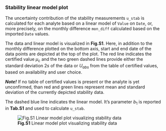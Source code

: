 ### Stability linear model plot

The uncertainty contribution of the stability measurements `u_stab` is calculated for each analyte
based on a linear model of `Value` on `Date`, or, more precisely, on the monthly difference `mon_diff`
calculated based on the imported `Date` values.

The data and linear model is visualized in **Fig.S1**. Here, in addition to the monthly difference
plotted on the bottom axis, start and end date of the data points are depicted at the top of the plot.
The red line indicates the certified value $\mu_c$ and the two green dashed lines provide either 
the standard deviation $2s$ of the data or $U_{abs}$ from the table of certified values, based on 
availability and user choice.

***Note!*** If no table of certified values is present or the analyte is yet unconfirmed, than red 
and green lines represent mean and standard deviation of the currently depicted stability data.

The dashed blue line indicates the linear model. It's parameter $b_1$ is reported in **Tab.S1** and 
used to calculate `u_stab`.

![**Fig.S1** Linear model plot visualizing stability data](fig/S_Modul_Fig1.png)
